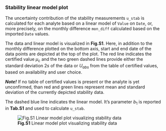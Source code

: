 ### Stability linear model plot

The uncertainty contribution of the stability measurements `u_stab` is calculated for each analyte
based on a linear model of `Value` on `Date`, or, more precisely, on the monthly difference `mon_diff`
calculated based on the imported `Date` values.

The data and linear model is visualized in **Fig.S1**. Here, in addition to the monthly difference
plotted on the bottom axis, start and end date of the data points are depicted at the top of the plot.
The red line indicates the certified value $\mu_c$ and the two green dashed lines provide either 
the standard deviation $2s$ of the data or $U_{abs}$ from the table of certified values, based on 
availability and user choice.

***Note!*** If no table of certified values is present or the analyte is yet unconfirmed, than red 
and green lines represent mean and standard deviation of the currently depicted stability data.

The dashed blue line indicates the linear model. It's parameter $b_1$ is reported in **Tab.S1** and 
used to calculate `u_stab`.

![**Fig.S1** Linear model plot visualizing stability data](fig/S_Modul_Fig1.png)
